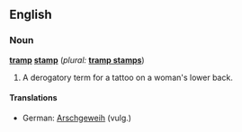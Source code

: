 {{rfv}}
==English==

===Noun===
'''[[tramp]] [[stamp]]'''  (''plural:'' '''[[tramp stamps]]''')

# A derogatory term for a tattoo on a woman's lower back.

====Translations====
*German: [[Arschgeweih]] (vulg.)